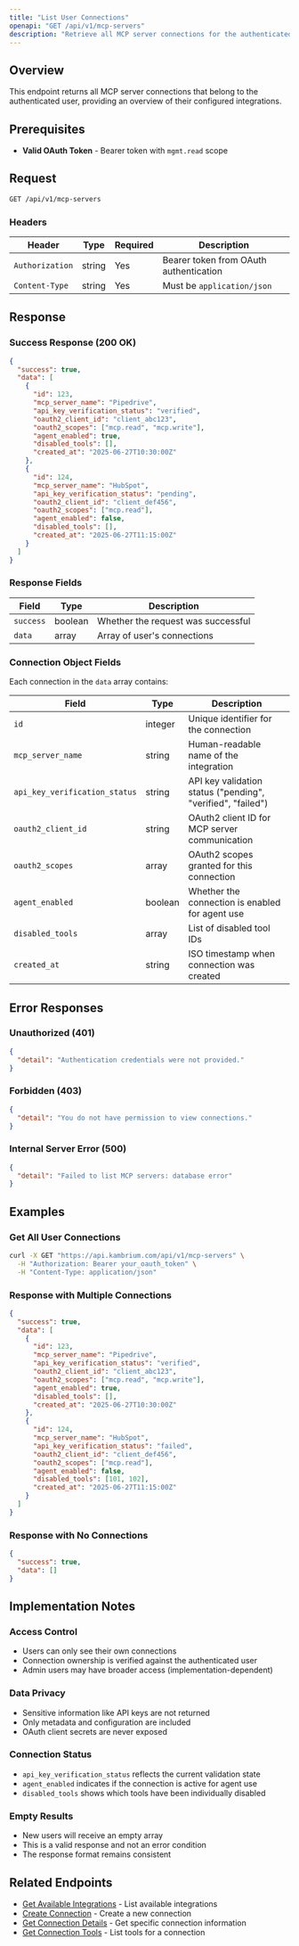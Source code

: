 ```yaml
---
title: "List User Connections"
openapi: "GET /api/v1/mcp-servers"
description: "Retrieve all MCP server connections for the authenticated user."
---
```


## Overview

This endpoint returns all MCP server connections that belong to the authenticated user, providing an overview of their configured integrations.

## Prerequisites

- **Valid OAuth Token** - Bearer token with `mgmt.read` scope

## Request

```bash
GET /api/v1/mcp-servers
```

### Headers

| Header          | Type   | Required | Description                            |
| --------------- | ------ | -------- | -------------------------------------- |
| `Authorization` | string | Yes      | Bearer token from OAuth authentication |
| `Content-Type`  | string | Yes      | Must be `application/json`             |

## Response

### Success Response (200 OK)

```json
{
  "success": true,
  "data": [
    {
      "id": 123,
      "mcp_server_name": "Pipedrive",
      "api_key_verification_status": "verified",
      "oauth2_client_id": "client_abc123",
      "oauth2_scopes": ["mcp.read", "mcp.write"],
      "agent_enabled": true,
      "disabled_tools": [],
      "created_at": "2025-06-27T10:30:00Z"
    },
    {
      "id": 124,
      "mcp_server_name": "HubSpot",
      "api_key_verification_status": "pending",
      "oauth2_client_id": "client_def456",
      "oauth2_scopes": ["mcp.read"],
      "agent_enabled": false,
      "disabled_tools": [],
      "created_at": "2025-06-27T11:15:00Z"
    }
  ]
}
```

### Response Fields

| Field     | Type    | Description                        |
| --------- | ------- | ---------------------------------- |
| `success` | boolean | Whether the request was successful |
| `data`    | array   | Array of user's connections        |

### Connection Object Fields

Each connection in the `data` array contains:

| Field                         | Type    | Description                                                 |
| ----------------------------- | ------- | ----------------------------------------------------------- |
| `id`                          | integer | Unique identifier for the connection                        |
| `mcp_server_name`             | string  | Human-readable name of the integration                      |
| `api_key_verification_status` | string  | API key validation status ("pending", "verified", "failed") |
| `oauth2_client_id`            | string  | OAuth2 client ID for MCP server communication               |
| `oauth2_scopes`               | array   | OAuth2 scopes granted for this connection                   |
| `agent_enabled`               | boolean | Whether the connection is enabled for agent use             |
| `disabled_tools`              | array   | List of disabled tool IDs                                   |
| `created_at`                  | string  | ISO timestamp when connection was created                   |

## Error Responses

### Unauthorized (401)

```json
{
  "detail": "Authentication credentials were not provided."
}
```

### Forbidden (403)

```json
{
  "detail": "You do not have permission to view connections."
}
```

### Internal Server Error (500)

```json
{
  "detail": "Failed to list MCP servers: database error"
}
```

## Examples

### Get All User Connections

```bash
curl -X GET "https://api.kambrium.com/api/v1/mcp-servers" \
  -H "Authorization: Bearer your_oauth_token" \
  -H "Content-Type: application/json"
```

### Response with Multiple Connections

```json
{
  "success": true,
  "data": [
    {
      "id": 123,
      "mcp_server_name": "Pipedrive",
      "api_key_verification_status": "verified",
      "oauth2_client_id": "client_abc123",
      "oauth2_scopes": ["mcp.read", "mcp.write"],
      "agent_enabled": true,
      "disabled_tools": [],
      "created_at": "2025-06-27T10:30:00Z"
    },
    {
      "id": 124,
      "mcp_server_name": "HubSpot",
      "api_key_verification_status": "failed",
      "oauth2_client_id": "client_def456",
      "oauth2_scopes": ["mcp.read"],
      "agent_enabled": false,
      "disabled_tools": [101, 102],
      "created_at": "2025-06-27T11:15:00Z"
    }
  ]
}
```

### Response with No Connections

```json
{
  "success": true,
  "data": []
}
```

## Implementation Notes

### Access Control

- Users can only see their own connections
- Connection ownership is verified against the authenticated user
- Admin users may have broader access (implementation-dependent)

### Data Privacy

- Sensitive information like API keys are not returned
- Only metadata and configuration are included
- OAuth client secrets are never exposed

### Connection Status

- `api_key_verification_status` reflects the current validation state
- `agent_enabled` indicates if the connection is active for agent use
- `disabled_tools` shows which tools have been individually disabled

### Empty Results

- New users will receive an empty array
- This is a valid response and not an error condition
- The response format remains consistent

## Related Endpoints

- [Get Available Integrations](/api-reference/mcp-servers/available) - List available integrations
- [Create Connection](/api-reference/mcp-servers/create) - Create a new connection
- [Get Connection Details](/api-reference/mcp-servers/get) - Get specific connection information
- [Get Connection Tools](/api-reference/mcp-servers/tools) - List tools for a connection
